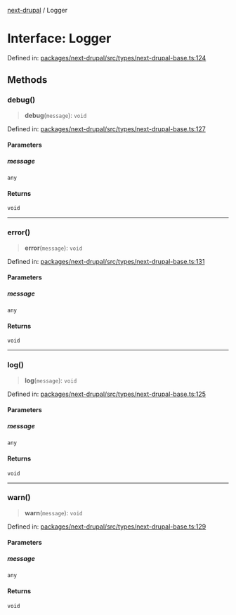 [next-drupal](../globals.mdx) / Logger

# Interface: Logger

Defined in: [packages/next-drupal/src/types/next-drupal-base.ts:124](https://github.com/chapter-three/next-drupal/blob/99d53e7de9f279983acefda33ce5bc4643bafb3c/packages/next-drupal/src/types/next-drupal-base.ts#L124)

## Methods

### debug()

> **debug**(`message`): `void`

Defined in: [packages/next-drupal/src/types/next-drupal-base.ts:127](https://github.com/chapter-three/next-drupal/blob/99d53e7de9f279983acefda33ce5bc4643bafb3c/packages/next-drupal/src/types/next-drupal-base.ts#L127)

#### Parameters

##### message

`any`

#### Returns

`void`

---

### error()

> **error**(`message`): `void`

Defined in: [packages/next-drupal/src/types/next-drupal-base.ts:131](https://github.com/chapter-three/next-drupal/blob/99d53e7de9f279983acefda33ce5bc4643bafb3c/packages/next-drupal/src/types/next-drupal-base.ts#L131)

#### Parameters

##### message

`any`

#### Returns

`void`

---

### log()

> **log**(`message`): `void`

Defined in: [packages/next-drupal/src/types/next-drupal-base.ts:125](https://github.com/chapter-three/next-drupal/blob/99d53e7de9f279983acefda33ce5bc4643bafb3c/packages/next-drupal/src/types/next-drupal-base.ts#L125)

#### Parameters

##### message

`any`

#### Returns

`void`

---

### warn()

> **warn**(`message`): `void`

Defined in: [packages/next-drupal/src/types/next-drupal-base.ts:129](https://github.com/chapter-three/next-drupal/blob/99d53e7de9f279983acefda33ce5bc4643bafb3c/packages/next-drupal/src/types/next-drupal-base.ts#L129)

#### Parameters

##### message

`any`

#### Returns

`void`

